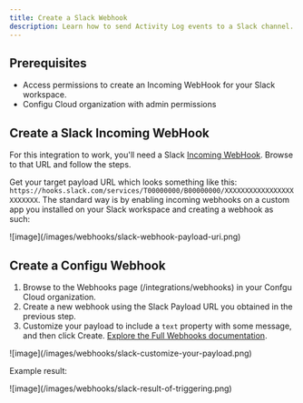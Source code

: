 ```yaml
---
title: Create a Slack Webhook
description: Learn how to send Activity Log events to a Slack channel.
---
```

## Prerequisites
- Access permissions to create an Incoming WebHook for your Slack workspace.
- Configu Cloud organization with admin permissions

## Create a Slack Incoming WebHook
For this integration to work, you'll need a Slack [Incoming WebHook](https://api.slack.com/messaging/webhooks). 
Browse to that URL and follow the steps.

Get your target payload URL which looks something like this: `https://hooks.slack.com/services/T00000000/B00000000/XXXXXXXXXXXXXXXXXXXXXXXX`. 
The standard way is by enabling incoming webhooks on a custom app you installed on your Slack workspace and creating a webhook as such:

<Frame>![image](/images/webhooks/slack-webhook-payload-uri.png)</Frame>

## Create a Configu Webhook
1. Browse to the Webhooks page (/integrations/webhooks) in your Confgu Cloud organization.
2. Create a new webhook using the Slack Payload URL you obtained in the previous step.
3. Customize your payload to include a `text` property with some message, and then click Create.
    [Explore the Full Webhooks documentation](/webhooks).

<Frame>![image](/images/webhooks/slack-customize-your-payload.png)</Frame>

Example result:

<Frame>![image](/images/webhooks/slack-result-of-triggering.png)</Frame>